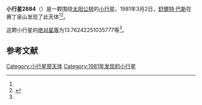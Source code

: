 {{Infobox planet
| bgcolour = #FFFFC0
| name = 2884 Reddish
| symbol = 
| image = 
| caption = 
| discovery = yes
| discovery_ref = 
| discoverer = [[舒爾特·巴斯|舒爾特·巴斯]]
| discovery_site = [[赛丁泉山|赛丁泉山]] 
| discovered = 1981年3月2日
| designations = yes
| mp_name = 
| named_after = 
| alt_names = 1981 ES22/ 1929 TE / 1956 RX / 1973 SB4 / 1973 UC3 / 1975 CD / 1975 EP / 1978 PM2 / 1978 SB4 / 1979 YO3
| mp_category = [[主带小行星|主带小行星]]
| orbit_ref = <ref name="a">[http://ssd.jpl.nasa.gov/sbdb.cgi?sstr=2884 2884 Reddish] {{Wayback|url=http://ssd.jpl.nasa.gov/sbdb.cgi?sstr=2884 |date=20200820021434 }}，小行星數據庫瀏覽器（JPL Small-Body Database Browser）－[[美国国家航空航天局|美国国家航空航天局]]喷气推进实验室</ref>
| epoch = 2456400.5 (2013年4月18日更新)
| aphelion = {{convert|3.665313743379182|AU|km|3|abbr=on|lk=out}}
| perihelion = {{convert|2.551796773470139|AU|km|3|abbr=on}}
| semimajor = {{convert|3.108555258424661|AU|km|3|abbr=on}}
| eccentricity = 0.179105224
| period = 2001.872044 [[日|日]]<br />5.48[[儒略年|儒略年]]
| avg_speed = 
| inclination = 1.946104852355825
| asc_node = 41.31351357544157
| mean_anomaly = 
| arg_peri = 13.76242251035777
| satellites = 
| physical_characteristics = yes
| dimensions = 
| mass = 
| density = 
| surface_grav = 
| escape_velocity = 
| sidereal_day = 
| axial_tilt = 
| pole_ecliptic_lat = 
| pole_ecliptic_lon = 
| albedo = 
| temperatures= 
| temp_name1 = 
| mean_temp_1 = 
| max_temp_1 = 
| temp_name2 = 
| max_temp_2 = 
| spectral_type = 
| abs_magnitude = 13.76242251035777
}}

'''小行星2884'''（{{lang-en|2884 Reddish}}）是一颗围绕[[太阳|太阳]][[公转|公转]]的[[小行星|小行星]]。1981年3月2日，[[舒爾特·巴斯|舒爾特·巴斯]]在赛丁泉山发现了此天体<ref name="a" /><ref>{{cite news|title=小行星列表|url=http://cfa-www.harvard.edu/iau/lists/NumberedMPs.txt|accessdate=2013-07-08|newspaper=哈佛大学|archive-date=2008-05-17|archive-url=https://web.archive.org/web/20080517010638/http://cfa-www.harvard.edu/iau/lists/NumberedMPs.txt|dead-url=no}}</ref>。

这颗小行星的[[绝对星等|绝对星等]]为13.76242251035777等<ref name="a" />。

==参考文献==
{{reflist}}
{{Minor Planet Number|[[小行星2883|小行星2883]]|[[小行星2885|小行星2885]]}}

{{小天体}}

[[Category:小行星带天体|Category:小行星带天体]]
[[Category:1981年发现的小行星|Category:1981年发现的小行星]]

{{asteroid-stub}}
